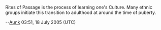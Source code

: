 Rites of Passage is the process of learning one's Culture. Many ethnic groups initiate this transition to adulthood at around the time of puberty.

--[[User:Aunk|Aunk]] 03:51, 18 July 2005 (UTC)